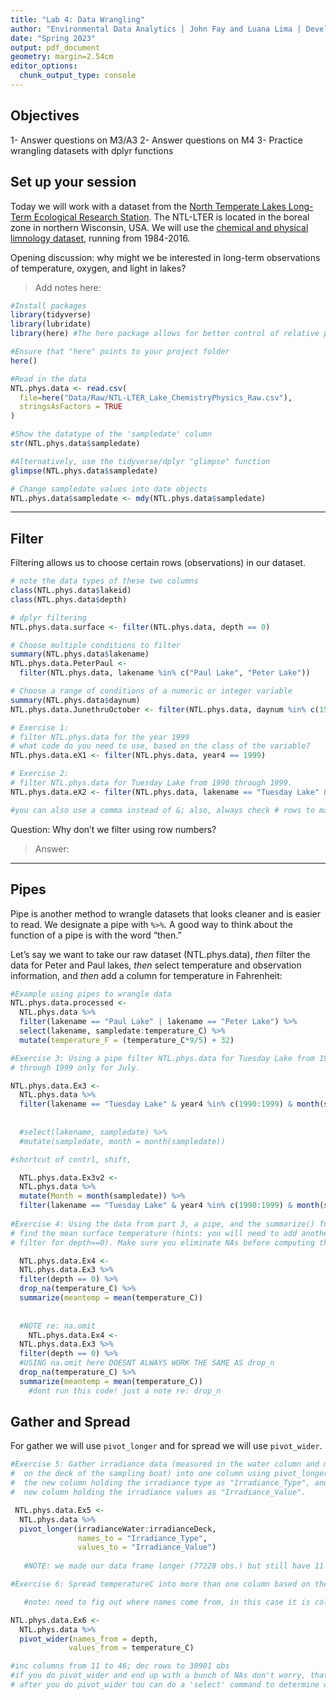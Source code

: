```yaml
---
title: "Lab 4: Data Wrangling"
author: "Environmental Data Analytics | John Fay and Luana Lima | Developed by Kateri Salk"
date: "Spring 2023"
output: pdf_document
geometry: margin=2.54cm
editor_options: 
  chunk_output_type: console
---
```


## Objectives
1- Answer questions on M3/A3
2- Answer questions on M4
3- Practice wrangling datasets with dplyr functions

## Set up your session

Today we will work with a dataset from the [North Temperate Lakes Long-Term Ecological Research Station](https://lter.limnology.wisc.edu/about/overview). The NTL-LTER is located in the boreal zone in northern Wisconsin, USA. We will use the [chemical and physical limnology dataset](https://lter.limnology.wisc.edu/content/cascade-project-north-temperate-lakes-lter-core-data-physical-and-chemical-limnology-1984), running from 1984-2016. 

Opening discussion: why might we be interested in long-term observations of temperature, oxygen, and light in lakes?

> Add notes here: 

```r
#Install packages
library(tidyverse)
library(lubridate)
library(here) #The here package allows for better control of relative paths

#Ensure that "here" points to your project folder
here()

#Read in the data
NTL.phys.data <- read.csv(
  file=here("Data/Raw/NTL-LTER_Lake_ChemistryPhysics_Raw.csv"), 
  stringsAsFactors = TRUE
)

#Show the datatype of the 'sampledate' column
str(NTL.phys.data$sampledate)

#Alternatively, use the tidyverse/dplyr "glimpse" function
glimpse(NTL.phys.data$sampledate)

# Change sampledate values into date objects
NTL.phys.data$sampledate <- mdy(NTL.phys.data$sampledate)
```

---

## Filter

Filtering allows us to choose certain rows (observations) in our dataset.

```r
# note the data types of these two columns
class(NTL.phys.data$lakeid)
class(NTL.phys.data$depth)

# dplyr filtering
NTL.phys.data.surface <- filter(NTL.phys.data, depth == 0)

# Choose multiple conditions to filter
summary(NTL.phys.data$lakename)
NTL.phys.data.PeterPaul <- 
  filter(NTL.phys.data, lakename %in% c("Paul Lake", "Peter Lake"))

# Choose a range of conditions of a numeric or integer variable
summary(NTL.phys.data$daynum)
NTL.phys.data.JunethruOctober <- filter(NTL.phys.data, daynum %in% c(152:304))
```

```r
# Exercise 1: 
# filter NTL.phys.data for the year 1999
# what code do you need to use, based on the class of the variable?
NTL.phys.data.eX1 <- filter(NTL.phys.data, year4 == 1999)

# Exercise 2: 
# filter NTL.phys.data for Tuesday Lake from 1990 through 1999.
NTL.phys.data.eX2 <- filter(NTL.phys.data, lakename == "Tuesday Lake" & year4 %in% c(1990:1999))

#you can also use a comma instead of &; also, always check # rows to make sure it lines up with class and ensure you are filering correctly (note obs.)
```
Question: Why don't we filter using row numbers?

> Answer: 

---

## Pipes

Pipe is another method to wrangle datasets that looks cleaner and is easier to read.  We designate a pipe with `%>%`. A good way to think about the function of a pipe is with the word "then." 

Let's say we want to take our raw dataset (NTL.phys.data), *then* filter the data for Peter and Paul lakes, *then* select temperature and observation information, and *then* add a column for temperature in Fahrenheit: 

```r
#Example using pipes to wrangle data
NTL.phys.data.processed <- 
  NTL.phys.data %>%
  filter(lakename == "Paul Lake" | lakename == "Peter Lake") %>%
  select(lakename, sampledate:temperature_C) %>%
  mutate(temperature_F = (temperature_C*9/5) + 32)

#Exercise 3: Using a pipe filter NTL.phys.data for Tuesday Lake from 1990 
# through 1999 only for July.

NTL.phys.data.Ex3 <- 
  NTL.phys.data %>%
  filter(lakename == "Tuesday Lake" & year4 %in% c(1990:1999) & month(sampledate) == 7)
  
  
  #select(lakename, sampledate) %>%
  #mutate(sampledate, month = month(sampledate)) 

#shortcut of contrl, shift, 

  NTL.phys.data.Ex3v2 <- 
  NTL.phys.data %>%
  mutate(Month = month(sampledate)) %>%
  filter(lakename == "Tuesday Lake" & year4 %in% c(1990:1999) & month(sampledate) == 7)
  
#Exercise 4: Using the data from part 3, a pipe, and the summarize() function 
# find the mean surface temperature (hints: you will need to add another
# filter for depth==0). Make sure you eliminate NAs before computing the means.

  NTL.phys.data.Ex4 <- 
  NTL.phys.data.Ex3 %>%
  filter(depth == 0) %>%
  drop_na(temperature_C) %>%
  summarize(meantemp = mean(temperature_C))
  
  
  #NOTE re: na.omit
    NTL.phys.data.Ex4 <- 
  NTL.phys.data.Ex3 %>%
  filter(depth == 0) %>%
  #USING na.omit here DOESNT ALWAYS WORK THE SAME AS drop_n
  drop_na(temperature_C) %>%
  summarize(meantemp = mean(temperature_C)) 
    #dont run this code! just a note re: drop_n
```

## Gather and Spread

For gather we will use `pivot_longer` and for spread we will use `pivot_wider`.

```r
#Exercise 5: Gather irradiance data (measured in the water column and measured
#  on the deck of the sampling boat) into one column using pivot_longer. Name
#  the new column holding the irradiance type as "Irradiance_Type", and name the
#  new column holding the irradiance values as "Irradiance_Value".

 NTL.phys.data.Ex5 <- 
  NTL.phys.data %>%
  pivot_longer(irradianceWater:irradianceDeck, 
               names_to = "Irradiance_Type",
               values_to = "Irradiance_Value")
   
   #NOTE: we made our data frame longer (77228 obs.) but still have 11 columns; we need to create radiance type column next 

#Exercise 6: Spread temperatureC into more than one column based on the depth.

   #note: need to fig out where names come from, in this case it is column depth

NTL.phys.data.Ex6 <- 
  NTL.phys.data %>%
  pivot_wider(names_from = depth,
             values_from = temperature_C)

#inc columns from 11 to 46; dec rows to 30901 obs
#if you do pivot_wider and end up with a bunch of NAs don't worry, that is normal
# after you do pivot_wider tou can do a 'select' command to determine what you want

```

